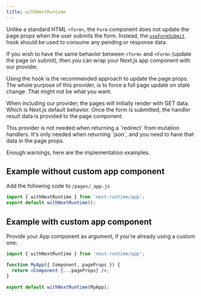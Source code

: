 ```yaml
---
title: withNextRuntime
---
```


Unlike a standard HTML `<form>`, the `Form` component does not update the page
props when the user submits the form. Instead, the
[`useFormSubmit`](/api/use-form-submit) hook should be used to consume any
pending or response data.

If you wish to have the same behavior between `<form>` and `<Form>` (update the
page on submit), then you can wrap your Next.js app component with our provider.

<note>
  Using the hook is the recommended approach to update the page props. The whole
  purpose of this provider, is to force a full page update on state change. That
  might not be what you want.
</note>

When including our provider, the pages will initially render with GET data.
Which is Next.js default behavior. Once the form is submitted, the handler
result data is provided to the page component.

<note>
  This provider is not needed when returning a `redirect` from mutation
  handlers. It's only needed when returning `json`, and you need to have that
  data in the page props.
</note>

Enough warnings, here are the implementation examples.

## Example without custom app component

Add the following code to `/pages/_app.js`

```jsx
import { withNextRuntime } from 'next-runtime/app';
export default withNextRuntime();
```

## Example with custom app component

Provide your App component as argument, if you're already using a custom one:

```jsx
import { withNextRuntime } from 'next-runtime/app';

function MyApp({ Component, pageProps }) {
  return <Component {...pageProps} />;
}

export default withNextRuntime(MyApp);
```

